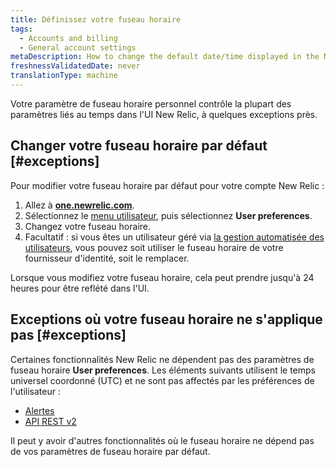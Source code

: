 ```yaml
---
title: Définissez votre fuseau horaire
tags:
  - Accounts and billing
  - General account settings
metaDescription: How to change the default date/time displayed in the New Relic UI.
freshnessValidatedDate: never
translationType: machine
---
```


Votre paramètre de fuseau horaire personnel contrôle la plupart des paramètres liés au temps dans l&apos;UI New Relic, à quelques exceptions près.

## Changer votre fuseau horaire par défaut [#exceptions]

Pour modifier votre fuseau horaire par défaut pour votre compte New Relic :

1. Allez à <DNT>**[one.newrelic.com](https://one.newrelic.com/all-capabilities)**</DNT>.
2. Sélectionnez le [menu utilisateur](/docs/accounts/accounts-billing/general-account-settings/intro-account-settings), puis sélectionnez <DNT>**User preferences**</DNT>.
3. Changez votre fuseau horaire.
4. Facultatif : si vous êtes un utilisateur géré via [la gestion automatisée des utilisateurs](/docs/accounts/accounts/automated-user-management/automated-user-provisioning-single-sign), vous pouvez soit utiliser le fuseau horaire de votre fournisseur d&apos;identité, soit le remplacer.

Lorsque vous modifiez votre fuseau horaire, cela peut prendre jusqu&apos;à 24 heures pour être reflété dans l&apos;UI.

## Exceptions où votre fuseau horaire ne s&apos;applique pas [#exceptions]

Certaines fonctionnalités New Relic ne dépendent pas des paramètres de fuseau horaire <DNT>**User preferences**</DNT>. Les éléments suivants utilisent le temps universel coordonné (UTC) et ne sont pas affectés par les préférences de l&apos;utilisateur :

* [Alertes](/docs/alerts-applied-intelligence/new-relic-alerts/get-started/introduction-alerts)
* [API REST v2](/docs/apis/rest-api-v2/requirements/specifying-time-range-v2#utc)

Il peut y avoir d&apos;autres fonctionnalités où le fuseau horaire ne dépend pas de vos paramètres de fuseau horaire par défaut.